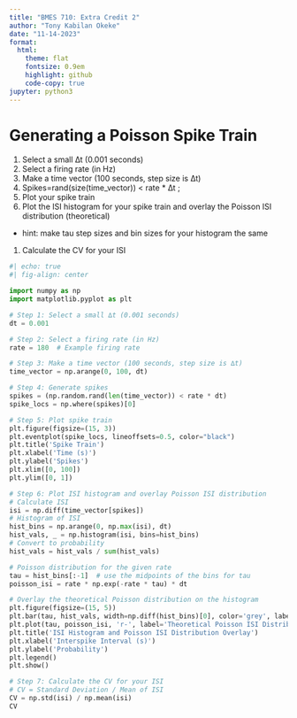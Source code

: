 ```yaml
---
title: "BMES 710: Extra Credit 2"
author: "Tony Kabilan Okeke"
date: "11-14-2023"
format:
  html:
    theme: flat
    fontsize: 0.9em
    highlight: github
    code-copy: true
jupyter: python3
---
```


# Generating a Poisson Spike Train

1. Select a small ∆t (0.001 seconds)
2. Select a firing rate (in Hz)
3. Make a time vector (100 seconds, step size is ∆t)
4. Spikes=rand(size(time_vector)) < rate * ∆t ;
5. Plot your spike train
6. Plot the ISI histogram for your spike train and overlay the Poisson ISI 
  distribution (theoretical)
  - hint: make tau step sizes and bin sizes for your histogram the same
1. Calculate the CV for your ISI


``` python
#| echo: true
#| fig-align: center

import numpy as np
import matplotlib.pyplot as plt

# Step 1: Select a small ∆t (0.001 seconds)
dt = 0.001

# Step 2: Select a firing rate (in Hz)
rate = 180  # Example firing rate

# Step 3: Make a time vector (100 seconds, step size is ∆t)
time_vector = np.arange(0, 100, dt)

# Step 4: Generate spikes
spikes = (np.random.rand(len(time_vector)) < rate * dt)
spike_locs = np.where(spikes)[0]

# Step 5: Plot spike train
plt.figure(figsize=(15, 3))
plt.eventplot(spike_locs, lineoffsets=0.5, color="black")
plt.title('Spike Train')
plt.xlabel('Time (s)')
plt.ylabel('Spikes')
plt.xlim([0, 100])
plt.ylim([0, 1])

# Step 6: Plot ISI histogram and overlay Poisson ISI distribution
# Calculate ISI
isi = np.diff(time_vector[spikes])
# Histogram of ISI
hist_bins = np.arange(0, np.max(isi), dt)
hist_vals, _ = np.histogram(isi, bins=hist_bins)
# Convert to probability
hist_vals = hist_vals / sum(hist_vals)

# Poisson distribution for the given rate
tau = hist_bins[:-1]  # use the midpoints of the bins for tau
poisson_isi = rate * np.exp(-rate * tau) * dt

# Overlay the theoretical Poisson distribution on the histogram
plt.figure(figsize=(15, 5))
plt.bar(tau, hist_vals, width=np.diff(hist_bins)[0], color='grey', label='Empirical ISI Distribution')
plt.plot(tau, poisson_isi, 'r-', label='Theoretical Poisson ISI Distribution')
plt.title('ISI Histogram and Poisson ISI Distribution Overlay')
plt.xlabel('Interspike Interval (s)')
plt.ylabel('Probability')
plt.legend()
plt.show()

# Step 7: Calculate the CV for your ISI
# CV = Standard Deviation / Mean of ISI
CV = np.std(isi) / np.mean(isi)
CV


```